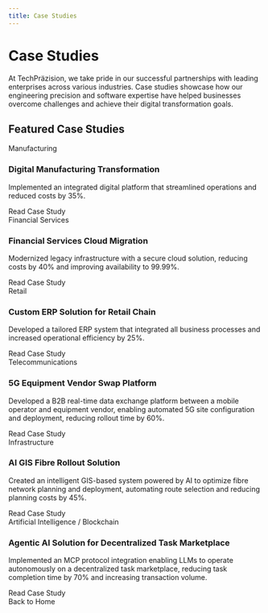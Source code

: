 ```yaml
---
title: Case Studies
---
```



# Case Studies

At TechPräzision, we take pride in our successful partnerships with leading enterprises across various industries. Case studies showcase how our engineering precision and software expertise have helped businesses overcome challenges and achieve their digital transformation goals.

## Featured Case Studies

<div class="case-studies-grid">
  <div class="case-study-card">
    <div class="case-study-image">
      <ImageWrapper src="/media/digital-manufacturing-transformation.png" alt="Digital Manufacturing Transformation" width={300} height={150} />
    </div>
    <div class="case-study-industry">
      <span>Manufacturing</span>
    </div>
    <h3>Digital Manufacturing Transformation</h3>
    <p>Implemented an integrated digital platform that streamlined operations and reduced costs by 35%.</p>
    <Link href="/case-studies/manufacturing-transformation/">Read Case Study</Link>
  </div>
  
  <div class="case-study-card">
    <div class="case-study-image">
      <ImageWrapper src="/media/financial-services-cloud-migration.png" alt="Financial Services Cloud Migration" width={300} height={150} />
    </div>
    <div class="case-study-industry">
      <span>Financial Services</span>
    </div>
    <h3>Financial Services Cloud Migration</h3>
    <p>Modernized legacy infrastructure with a secure cloud solution, reducing costs by 40% and improving availability to 99.99%.</p>
    <Link href="/case-studies/financial-services/">Read Case Study</Link>
  </div>
  
  <div class="case-study-card">
    <div class="case-study-image">
      <ImageWrapper src="/media/retail-chain-erp-solution.png" alt="Retail Chain ERP Solution" width={300} height={150} />
    </div>
    <div class="case-study-industry">
      <span>Retail</span>
    </div>
    <h3>Custom ERP Solution for Retail Chain</h3>
    <p>Developed a tailored ERP system that integrated all business processes and increased operational efficiency by 25%.</p>
    <Link href="/case-studies/retail-chain-erp/">Read Case Study</Link>
  </div>
  
  <div class="case-study-card">
    <div class="case-study-image">
      <ImageWrapper src="/media/5g-equipment-vendor-swap.png" alt="5G Equipment Vendor Swap" width={300} height={150} />
    </div>
    <div class="case-study-industry">
      <span>Telecommunications</span>
    </div>
    <h3>5G Equipment Vendor Swap Platform</h3>
    <p>Developed a B2B real-time data exchange platform between a mobile operator and equipment vendor, enabling automated 5G site configuration and deployment, reducing rollout time by 60%.</p>
    <Link href="/case-studies/telecom-vendor-swap/">Read Case Study</Link>
  </div>
  
  <div class="case-study-card">
    <div class="case-study-image">
      <ImageWrapper src="/media/ai-gis-fibre-rollout.png" alt="AI GIS Fibre Rollout" width={300} height={150} />
    </div>
    <div class="case-study-industry">
      <span>Infrastructure</span>
    </div>
    <h3>AI GIS Fibre Rollout Solution</h3>
    <p>Created an intelligent GIS-based system powered by AI to optimize fibre network planning and deployment, automating route selection and reducing planning costs by 45%.</p>
    <Link href="/case-studies/ai-gis-fibre-rollout/">Read Case Study</Link>
  </div>
  
  <div class="case-study-card">
    <div class="case-study-image">
      <ImageWrapper src="/media/mcp-agentic-ai-marketplace.png" alt="Agentic AI Marketplace" width={300} height={150} />
    </div>
    <div class="case-study-industry">
      <span>Artificial Intelligence / Blockchain</span>
    </div>
    <h3>Agentic AI Solution for Decentralized Task Marketplace</h3>
    <p>Implemented an MCP protocol integration enabling LLMs to operate autonomously on a decentralized task marketplace, reducing task completion time by 70% and increasing transaction volume.</p>
    <Link href="/case-studies/agentic-ai-marketplace/">Read Case Study</Link>
  </div>
</div>

<div class="back-link">
  <Link href="/">Back to Home</Link>
</div>
